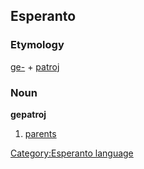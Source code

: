 == Esperanto ==
[[Category:Esperanto language]]
=== Etymology ===
[[ge-]] + [[patroj]]
=== Noun ===
'''gepatroj'''
# [[parents]]